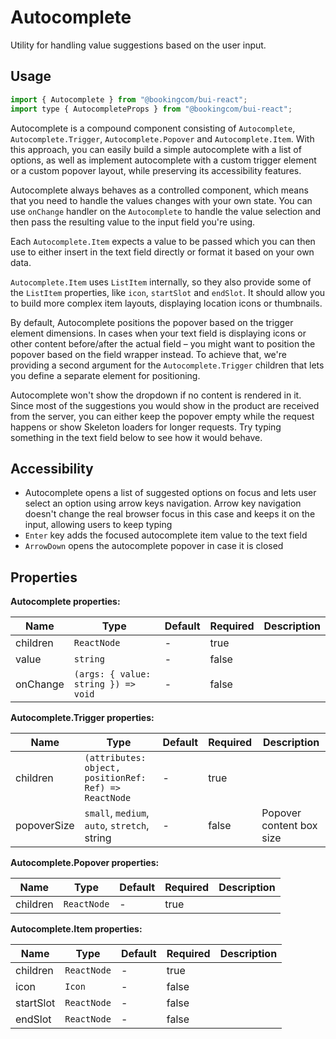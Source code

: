 # Autocomplete

<Featured>
  Utility for handling value suggestions based on the user input.
</Featured>

## Usage

```jsx
import { Autocomplete } from "@bookingcom/bui-react";
import type { AutocompleteProps } from "@bookingcom/bui-react";
```

Autocomplete is a compound component consisting of `Autocomplete`, `Autocomplete.Trigger`, `Autocomplete.Popover` and `Autocomplete.Item`.
With this approach, you can easily build a simple autocomplete with a list of options, as well as implement autocomplete with a custom trigger element or a custom popover layout, while preserving its accessibility features.

Autocomplete always behaves as a controlled component, which means that you need to handle the values changes with your own state.
You can use `onChange` handler on the `Autocomplete` to handle the value selection and then pass the resulting value to the input field you're using.

Each `Autocomplete.Item` expects a value to be passed which you can then use to either insert in the text field directly or format it based on your own data.

`Autocomplete.Item` uses `ListItem` internally, so they also provide some of the `ListItem` properties, like `icon`, `startSlot` and `endSlot`.
It should allow you to build more complex item layouts, displaying location icons or thumbnails.

<Example name="base" />

By default, Autocomplete positions the popover based on the trigger element dimensions.
In cases when your text field is displaying icons or other content before/after the actual field – you might want to position the popover based on the field wrapper instead.
To achieve that, we're providing a second argument for the `Autocomplete.Trigger` children that lets you define a separate element for positioning.

<Example name="positionRef" />

Autocomplete won't show the dropdown if no content is rendered in it.
Since most of the suggestions you would show in the product are received from the server, you can either keep the popover empty while the request happens or show Skeleton loaders for longer requests.
Try typing something in the text field below to see how it would behave.

<Example name="skeleton" />

## Accessibility

- Autocomplete opens a list of suggested options on focus and lets user select an option using arrow keys navigation.
  Arrow key navigation doesn't change the real browser focus in this case and keeps it on the input, allowing users to keep typing
- `Enter` key adds the focused autocomplete item value to the text field
- `ArrowDown` opens the autocomplete popover in case it is closed

## Properties

**Autocomplete properties:**

| Name     | Type                                | Default | Required | Description |
| -------- | ----------------------------------- | ------- | -------- | ----------- |
| children | `ReactNode`                         | -       | true     |             |
| value    | `string`                            | -       | false    |             |
| onChange | `(args: { value: string }) => void` | -       | false    |             |

**Autocomplete.Trigger properties:**

| Name        | Type                                                  | Default | Required | Description              |
| ----------- | ----------------------------------------------------- | ------- | -------- | ------------------------ |
| children    | `(attributes: object, positionRef: Ref) => ReactNode` | -       | true     |                          |
| popoverSize | `small`, `medium`, `auto`, `stretch`, string          | -       | false    | Popover content box size |

**Autocomplete.Popover properties:**

| Name     | Type        | Default | Required | Description |
| -------- | ----------- | ------- | -------- | ----------- |
| children | `ReactNode` | -       | true     |             |

**Autocomplete.Item properties:**

| Name      | Type        | Default | Required | Description |
| --------- | ----------- | ------- | -------- | ----------- |
| children  | `ReactNode` | -       | true     |             |
| icon      | `Icon`      | -       | false    |             |
| startSlot | `ReactNode` | -       | false    |             |
| endSlot   | `ReactNode` | -       | false    |             |
